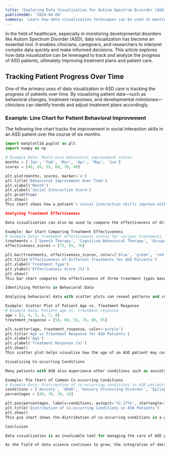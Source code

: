 ```yaml
---
title: 'Exploring Data Visualization for Autism Spectrum Disorder (ASD) Patient Progress'
publishedAt: '2024-04-09'
summary: 'Learn how data visualization techniques can be used to monitor and analyze the progress of Autism Spectrum Disorder (ASD) patients for better decision-making and treatment outcomes.'
---
```


In the field of healthcare, especially in monitoring developmental disorders like Autism Spectrum Disorder (ASD), data visualization has become an essential tool. It enables clinicians, caregivers, and researchers to interpret complex data quickly and make informed decisions. This article explores how data visualization can be leveraged to track and analyze the progress of ASD patients, ultimately improving treatment plans and patient care.

## Tracking Patient Progress Over Time

One of the primary uses of data visualization in ASD care is tracking the progress of patients over time. By visualizing patient data—such as behavioral changes, treatment responses, and developmental milestones—clinicians can identify trends and adjust treatment plans accordingly.

### Example: Line Chart for Patient Behavioral Improvement

The following line chart tracks the improvement in social interaction skills in an ASD patient over the course of six months.

```python
import matplotlib.pyplot as plt
import numpy as np

# Example Data: Month-wise behavioral improvement scores
months = ['Jan', 'Feb', 'Mar', 'Apr', 'May', 'Jun']
scores = [40, 45, 55, 60, 70, 80]

plt.plot(months, scores, marker='o')
plt.title('Behavioral Improvement Over Time')
plt.xlabel('Month')
plt.ylabel('Social Interaction Score')
plt.grid(True)
plt.show()
This chart shows how a patient's social interaction skills improve with continuous therapy. Such visualizations help track trends and inform clinicians about the effectiveness of interventions.

Analyzing Treatment Effectiveness

Data visualization can also be used to compare the effectiveness of different treatments across multiple patients. Bar charts, for example, can be used to visualize how various treatment programs impact patients’ progress.

Example: Bar Chart Comparing Treatment Effectiveness
# Example Data: Treatment effectiveness scores for various treatments
treatments = ['Speech Therapy', 'Cognitive Behavioral Therapy', 'Occupational Therapy']
effectiveness_scores = [75, 85, 70]

plt.bar(treatments, effectiveness_scores, color=['blue', 'green', 'red'])
plt.title('Effectiveness of Different Treatments for ASD Patients')
plt.xlabel('Treatment Type')
plt.ylabel('Effectiveness Score (%)')
plt.show()
This bar chart compares the effectiveness of three treatment types based on patient feedback or progress data. Visualizing such comparisons can assist clinicians in choosing the most effective treatment plan for a given patient.

Identifying Patterns in Behavioral Data

Analyzing behavioral data with scatter plots can reveal patterns and correlations between different symptoms, responses to treatments, or other factors.

Example: Scatter Plot of Patient Age vs. Treatment Response
# Example Data: Patient age vs. treatment response
age = [3, 4, 5, 6, 7, 8]
treatment_response = [50, 60, 55, 70, 80, 85]

plt.scatter(age, treatment_response, color='purple')
plt.title('Age vs Treatment Response for ASD Patients')
plt.xlabel('Age')
plt.ylabel('Treatment Response (%)')
plt.show()
This scatter plot helps visualize how the age of an ASD patient may correlate with their response to treatment. Such visualizations can guide clinicians in making age-specific adjustments to therapies.

Visualizing Co-occurring Conditions

Many patients with ASD also experience other conditions such as anxiety, ADHD, or sensory processing disorders. Data visualizations like heatmaps or pie charts can be used to represent the frequency and distribution of these co-occurring conditions among ASD patients.

Example: Pie Chart of Common Co-occurring Conditions
# Example Data: Distribution of co-occurring conditions in ASD patients
conditions = ['Anxiety', 'ADHD', 'Sensory Processing Disorder', 'Epilepsy']
percentages = [40, 30, 20, 10]

plt.pie(percentages, labels=conditions, autopct='%1.1f%%', startangle=140, colors=['#ff9999','#66b3ff','#99ff99','#ffcc99'])
plt.title('Distribution of Co-occurring Conditions in ASD Patients')
plt.show()
This pie chart shows the distribution of co-occurring conditions in a group of ASD patients. Visualizing such data helps clinicians identify common patterns and manage additional health concerns effectively.

Conclusion

Data visualization is an invaluable tool for managing the care of ASD patients. By utilizing various visualization techniques such as line charts, bar charts, scatter plots, and pie charts, healthcare providers can track patient progress, compare treatment effectiveness, identify patterns, and manage co-occurring conditions. These insights lead to more informed decisions, better treatment outcomes, and ultimately improved quality of life for ASD patients.

As the field of data science continues to grow, the integration of data visualization in healthcare is expected to increase, making it easier to manage and monitor complex patient data.
